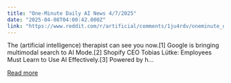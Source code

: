 ```yaml
---
title: "One-Minute Daily AI News 4/7/2025"
date: "2025-04-08T04:00:42.000Z"
link: "https://www.reddit.com/r/artificial/comments/1ju4rdv/oneminute_daily_ai_news_472025/"
---
```


The (artificial intelligence) therapist can see you now.[1]
 Google is bringing multimodal search to AI Mode.[2]
 Shopify CEO Tobias Lütke: Employees Must Learn to Use AI Effectively.[3]
 Powered by h...

[Read more](https://www.reddit.com/r/artificial/comments/1ju4rdv/oneminute_daily_ai_news_472025/)
